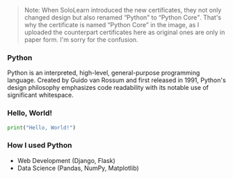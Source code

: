 
> Note: When SoloLearn introduced the new certificates, they not only changed design but also renamed <q>Python</q> to
> <q>Python Core</q>. That's why the certificate is named <q>Python Core</q> in the image, as I uploaded the counterpart
> certificates here as original ones are only in paper form. I'm sorry for the confusion.

### Python

Python is an interpreted, high-level, general-purpose programming language. Created by Guido van Rossum and first released
in 1991, Python's design philosophy emphasizes code readability with its notable use of significant whitespace.

### Hello, World!

```python
print("Hello, World!")
```

### How I used Python

-   Web Development (Django, Flask)
-   Data Science (Pandas, NumPy, Matplotlib)

<SoloLearn id={id} />